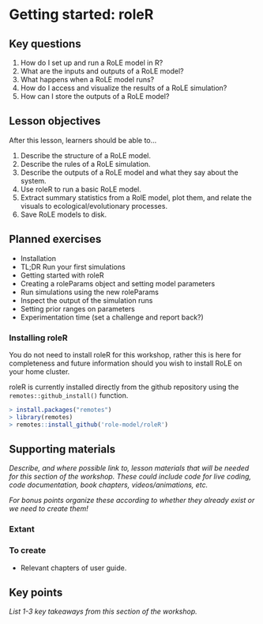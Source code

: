 # Getting started: roleR

## Key questions

1. How do I set up and run a RoLE model in R?
1. What are the inputs and outputs of a RoLE model?
1. What happens when a RoLE model runs?
1. How do I access and visualize the results of a RoLE simulation?
1. How can I store the outputs of a RoLE model?

## Lesson objectives

After this lesson, learners should be able to...

1. Describe the structure of a RoLE model.
1. Describe the rules of a RoLE simulation.
1. Describe the outputs of a RoLE model and what they say about the system.
1. Use roleR to run a basic RoLE model.
1. Extract summary statistics from a RolE model, plot them, and relate the visuals to ecological/evolutionary processes.
1. Save RoLE models to disk.

## Planned exercises

* Installation
* TL;DR Run your first simulations
* Getting started with roleR
* Creating a roleParams object and setting model parameters
* Run simulations using the new roleParams
* Inspect the output of the simulation runs
* Setting prior ranges on parameters
* Experimentation time (set a challenge and report back?)

### Installing roleR
:::(.callout-note}
You do not need to install roleR for this workshop, rather this is here for
completeness and future information should you wish to install RoLE on your home cluster.
:::

roleR is currently installed directly from the github repository using the
`remotes::github_install()` function.

```r
> install.packages("remotes")
> library(remotes)
> remotes::install_github('role-model/roleR')
```

## Supporting materials

_Describe, and where possible link to, lesson materials that will be needed for this section of the workshop. These could include code for live coding, code documentation, book chapters, videos/animations, etc._

_For bonus points organize these according to whether they already exist or we need to create them!_

### Extant

### To create

* Relevant chapters of user guide.

## Key points

_List 1-3 key takeaways from this section of the workshop._

